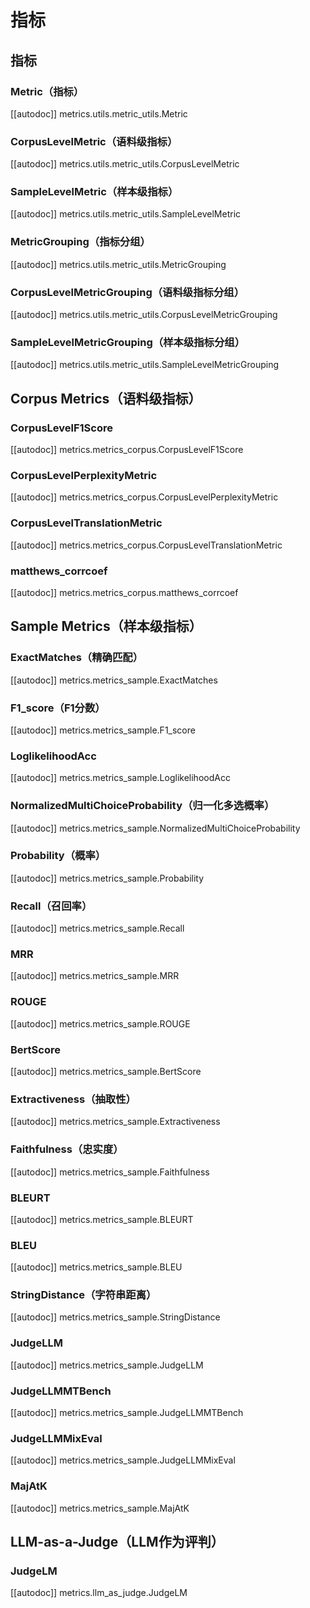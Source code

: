 # 指标

## 指标
[//]: # (TODO: aenum.Enum raises error when generating docs: not supported by inspect.signature. See: https://github.com/ethanfurman/aenum/issues/44)
[//]: # (### Metrics)
[//]: # ([[autodoc]] metrics.metrics.Metrics)
### Metric（指标）
[[autodoc]] metrics.utils.metric_utils.Metric
### CorpusLevelMetric（语料级指标）
[[autodoc]] metrics.utils.metric_utils.CorpusLevelMetric
### SampleLevelMetric（样本级指标）
[[autodoc]] metrics.utils.metric_utils.SampleLevelMetric
### MetricGrouping（指标分组）
[[autodoc]] metrics.utils.metric_utils.MetricGrouping
### CorpusLevelMetricGrouping（语料级指标分组）
[[autodoc]] metrics.utils.metric_utils.CorpusLevelMetricGrouping
### SampleLevelMetricGrouping（样本级指标分组）
[[autodoc]] metrics.utils.metric_utils.SampleLevelMetricGrouping

## Corpus Metrics（语料级指标）
### CorpusLevelF1Score
[[autodoc]] metrics.metrics_corpus.CorpusLevelF1Score
### CorpusLevelPerplexityMetric
[[autodoc]] metrics.metrics_corpus.CorpusLevelPerplexityMetric
### CorpusLevelTranslationMetric
[[autodoc]] metrics.metrics_corpus.CorpusLevelTranslationMetric
### matthews_corrcoef
[[autodoc]] metrics.metrics_corpus.matthews_corrcoef

## Sample Metrics（样本级指标）
### ExactMatches（精确匹配）
[[autodoc]] metrics.metrics_sample.ExactMatches
### F1_score（F1分数）
[[autodoc]] metrics.metrics_sample.F1_score
### LoglikelihoodAcc
[[autodoc]] metrics.metrics_sample.LoglikelihoodAcc
### NormalizedMultiChoiceProbability（归一化多选概率）
[[autodoc]] metrics.metrics_sample.NormalizedMultiChoiceProbability
### Probability（概率）
[[autodoc]] metrics.metrics_sample.Probability
### Recall（召回率）
[[autodoc]] metrics.metrics_sample.Recall
### MRR
[[autodoc]] metrics.metrics_sample.MRR
### ROUGE
[[autodoc]] metrics.metrics_sample.ROUGE
### BertScore
[[autodoc]] metrics.metrics_sample.BertScore
### Extractiveness（抽取性）
[[autodoc]] metrics.metrics_sample.Extractiveness
### Faithfulness（忠实度）
[[autodoc]] metrics.metrics_sample.Faithfulness
### BLEURT
[[autodoc]] metrics.metrics_sample.BLEURT
### BLEU
[[autodoc]] metrics.metrics_sample.BLEU
### StringDistance（字符串距离）
[[autodoc]] metrics.metrics_sample.StringDistance
### JudgeLLM
[[autodoc]] metrics.metrics_sample.JudgeLLM
### JudgeLLMMTBench
[[autodoc]] metrics.metrics_sample.JudgeLLMMTBench
### JudgeLLMMixEval
[[autodoc]] metrics.metrics_sample.JudgeLLMMixEval
### MajAtK
[[autodoc]] metrics.metrics_sample.MajAtK

## LLM-as-a-Judge（LLM作为评判）
### JudgeLM
[[autodoc]] metrics.llm_as_judge.JudgeLM 